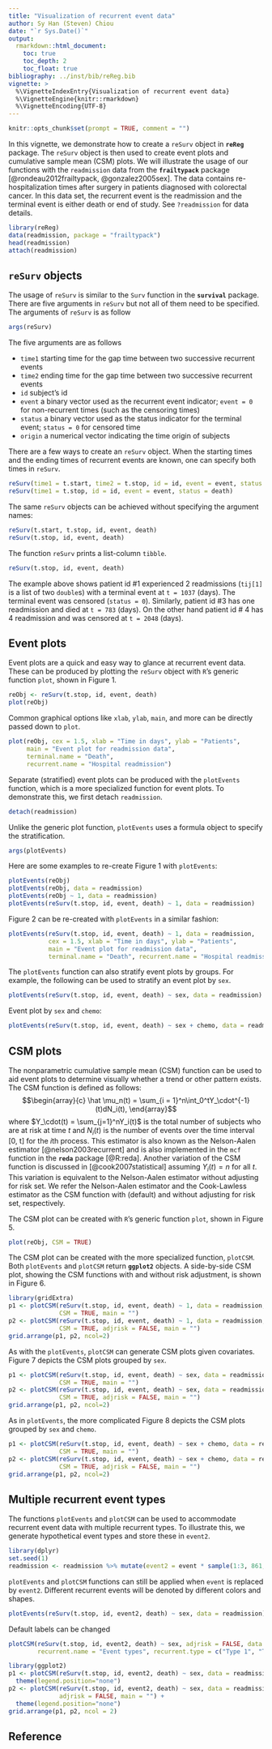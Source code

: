 ```yaml
---
title: "Visualization of recurrent event data"
author: Sy Han (Steven) Chiou
date: "`r Sys.Date()`"
output:
  rmarkdown::html_document:
    toc: true
    toc_depth: 2
    toc_float: true
bibliography: ../inst/bib/reReg.bib
vignette: >
  %\VignetteIndexEntry{Visualization of recurrent event data}
  %\VignetteEngine{knitr::rmarkdown}
  %\VignetteEncoding{UTF-8}
---
```


```r
knitr::opts_chunk$set(prompt = TRUE, comment = "")
```
In this vignette, we demonstrate how to create a `reSurv` object in __`reReg`__ package.
The `reSurv` object is then used to create event plots and cumulative sample mean (CSM) plots.
We will illustrate the usage of our functions with the `readmission` data from the __`frailtypack`__ 
package [@rondeau2012frailtypack, @gonzalez2005sex]. 
The data contains re-hospitalization times after surgery in patients diagnosed with colorectal cancer.
In this data set, the recurrent event is the readmission and the terminal event is either death or end of study.
See `?readmission` for data details.

```r
library(reReg)
data(readmission, package = "frailtypack")
head(readmission)
attach(readmission)
```

## `reSurv` objects {-}
The usage of `reSurv` is similar to the
`Surv` function in the __`survival`__ package.
There are five arguments in `reSurv` but not all of them need to be specified.
The arguments of `reSurv` is as follow
```r
args(reSurv)
```
The five arguments are as follows

* `time1` starting time for the gap time between two successive recurrent events
* `time2` ending time for the gap time between two successive recurrent events
* `id` subject's id
* `event` a binary vector used as the recurrent event indicator; `event = 0` for non-recurrent times (such as the censoring times)
* `status` a binary vector used as the status indicator for the terminal event; `status = 0` for censored time
* `origin` a numerical vector indicating the time origin of subjects

There are a few ways to create an `reSurv` object.
When the starting times and the ending times of recurrent events are known, 
one can specify both times in `reSurv`. 
 <!--If the time origins of subjects are equal, as in the `readmission` data, the argument `time2` can be deprecated. --> 
```r
reSurv(time1 = t.start, time2 = t.stop, id = id, event = event, status = death)
reSurv(time1 = t.stop, id = id, event = event, status = death)
```
The same `reSurv` objects can be achieved without specifying the argument names:
```r
reSurv(t.start, t.stop, id, event, death)
reSurv(t.stop, id, event, death)
```
The function `reSurv` prints a list-column `tibble`.
```r
reSurv(t.stop, id, event, death)
```
The example above shows patient id \#1 experienced 2 readmissions (`tij[1]` is a list of two `double`s) with a terminal event at `t = 1037` (days).
The terminal event was censored (`status = 0`).
Similarly, patient id \#3 has one readmission and died at `t = 783` (days).
On the other hand patient id \# 4 has 4 readmission and was censored at `t = 2048` (days).

## Event plots {-}
Event plots are a quick and easy way to glance at recurrent event data.
These can be produced by plotting the `reSurv` object with `R`'s generic function `plot`, shown in Figure 1.
```r
reObj <- reSurv(t.stop, id, event, death)
plot(reObj)
```


Common graphical options like `xlab`, `ylab`, `main`, and more can be directly passed down to `plot`. 
```r
plot(reObj, cex = 1.5, xlab = "Time in days", ylab = "Patients", 
     main = "Event plot for readmission data", 
     terminal.name = "Death", 
     recurrent.name = "Hospital readmission")
```


Separate (stratified) event plots can be produced with the `plotEvents` function, 
which is a more specialized function for event plots.
To demonstrate this, we first detach `readmission`.
```r
detach(readmission)
```
Unlike the generic plot function, `plotEvents` uses a formula object to specify the stratification.
```r
args(plotEvents)
```
Here are some examples to re-create Figure 1 with `plotEvents`:
```r
plotEvents(reObj)
plotEvents(reObj, data = readmission)
plotEvents(reObj ~ 1, data = readmission)
plotEvents(reSurv(t.stop, id, event, death) ~ 1, data = readmission)
```
Figure 2 can be re-created with `plotEvents` in a similar fashion:
```r
plotEvents(reSurv(t.stop, id, event, death) ~ 1, data = readmission,
           cex = 1.5, xlab = "Time in days", ylab = "Patients", 
           main = "Event plot for readmission data", 
           terminal.name = "Death", recurrent.name = "Hospital readmission")
```
The `plotEvents` function can also stratify event plots by groups. 
For example, the following can be used to stratify an event plot by `sex`.
```r
plotEvents(reSurv(t.stop, id, event, death) ~ sex, data = readmission)
```
Event plot by `sex` and `chemo`:
```r
plotEvents(reSurv(t.stop, id, event, death) ~ sex + chemo, data = readmission)
```



## CSM plots {-}
The nonparametric cumulative sample mean (CSM) function can be used to aid event plots 
to determine visually whether a trend or other pattern exists.
The CSM function is defined as follows:
$$\begin{array}{c}
\hat \mu_n(t) = \sum_{i = 1}^n\int_0^tY_\cdot^{-1}(t)dN_i(t),
\end{array}$$
where $Y_\cdot(t) = \sum_{j=1}^nY_i(t)$ is the total number of subjects who are at risk at time $t$ and
$N_i(t)$ is the number of events over the time interval [0, t] for the *i*th process.
This estimator is also known as the Nelson-Aalen estimator [@nelson2003recurrent] and 
is also implemented in the `mcf` function in the **`reda`** package [@R:reda].
Another variation of the CSM function is discussed in [@cook2007statistical] assuming $Y_i(t) = n$ for all $t$.
This variation is equivalent to the Nelson-Aalen estimator without adjusting for risk set. 
We refer the Nelson-Aalen estimator and the Cook-Lawless estimator as the CSM function with (default) and without adjusting for risk set, respectively.

The CSM plot can be created with `R`'s generic function `plot`, shown in Figure 5.
```r
plot(reObj, CSM = TRUE)
```

The CSM plot can be created with the more specialized function, `plotCSM`.
Both `plotEvents` and `plotCSM` return **`ggplot2`** objects.
A side-by-side CSM plot, showing the CSM functions with and without risk adjustment, is shown in Figure 6.
```r
library(gridExtra)
p1 <- plotCSM(reSurv(t.stop, id, event, death) ~ 1, data = readmission, 
              CSM = TRUE, main = "")
p2 <- plotCSM(reSurv(t.stop, id, event, death) ~ 1, data = readmission, 
              CSM = TRUE, adjrisk = FALSE, main = "")
grid.arrange(p1, p2, ncol=2)
```
As with the `plotEvents`, `plotCSM` can generate CSM plots given covariates. 
Figure 7 depicts the CSM plots grouped by `sex`.
```r
p1 <- plotCSM(reSurv(t.stop, id, event, death) ~ sex, data = readmission, 
              CSM = TRUE, main = "")
p2 <- plotCSM(reSurv(t.stop, id, event, death) ~ sex, data = readmission, 
              CSM = TRUE, adjrisk = FALSE, main = "")
grid.arrange(p1, p2, ncol=2)
```
As in `plotEvents`, the more complicated 
Figure 8 depicts the CSM plots grouped by `sex` and `chemo`.
```r
p1 <- plotCSM(reSurv(t.stop, id, event, death) ~ sex + chemo, data = readmission, 
              CSM = TRUE, main = "")
p2 <- plotCSM(reSurv(t.stop, id, event, death) ~ sex + chemo, data = readmission, 
              CSM = TRUE, adjrisk = FALSE, main = "")
grid.arrange(p1, p2, ncol=2)
```

## Multiple recurrent event types
The functions `plotEvents` and `plotCSM` can be used to accommodate recurrent event data with multiple recurrent types.
To illustrate this, we generate hypothetical event types and store these in `event2`.
```r
library(dplyr)
set.seed(1)
readmission <- readmission %>% mutate(event2 = event * sample(1:3, 861, TRUE))
```
`plotEvents` and `plotCSM` functions can still be applied when `event` is replaced by `event2`. 
Different recurrent events will be denoted by different colors and shapes.
```r
plotEvents(reSurv(t.stop, id, event2, death) ~ sex, data = readmission)
```
Default labels can be changed
```r
plotCSM(reSurv(t.stop, id, event2, death) ~ sex, adjrisk = FALSE, data = readmission,
        recurrent.name = "Event types", recurrent.type = c("Type 1", "Type 2", "Type 3"))
```

```r
library(ggplot2)
p1 <- plotCSM(reSurv(t.stop, id, event2, death) ~ sex, data = readmission, main = "") +
  theme(legend.position="none")
p2 <- plotCSM(reSurv(t.stop, id, event2, death) ~ sex, data = readmission, 
              adjrisk = FALSE, main = "") +
  theme(legend.position="none")
grid.arrange(p1, p2, ncol = 2)
```



## Reference